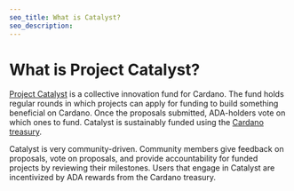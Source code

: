 ```yaml
---
seo_title: What is Catalyst?
seo_description: 
---
```


# What is Project Catalyst?

[Project Catalyst](https://docs.projectcatalyst.io/) is a collective innovation fund for Cardano. The fund holds regular rounds in which projects can apply for funding to build something beneficial on Cardano. Once the proposals submitted, ADA-holders vote on which ones to fund. Catalyst is sustainably funded using the [Cardano treasury](). 

Catalyst is very community-driven. Community members give feedback on proposals, vote on proposals, and provide accountability for funded projects by reviewing their milestones. Users that engage in Catalyst are incentivized by ADA rewards from the Cardano treasury.